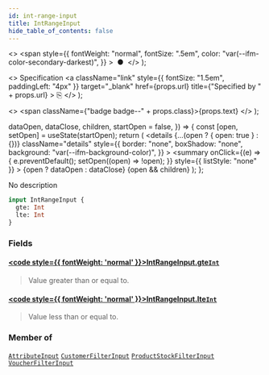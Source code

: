 ```yaml
---
id: int-range-input
title: IntRangeInput
hide_table_of_contents: false
---
```


  <>
    <span
      style={{
        fontWeight: "normal",
        fontSize: ".5em",
        color: "var(--ifm-color-secondary-darkest)",
      }}
    >
      &nbsp;●&nbsp;
    </span>
  </>
);

  <>
    Specification
    <a
      className="link"
      style={{ fontSize: "1.5em", paddingLeft: "4px" }}
      target="\_blank"
      href={props.url}
      title={"Specified by " + props.url}
    >
      ⎘
    </a>
  </>
);

  <>
    <span className={"badge badge--" + props.class}>{props.text}</span>
  </>
);


  dataOpen,
  dataClose,
  children,
  startOpen = false,
}) => {
  const [open, setOpen] = useState(startOpen);
  return (
    <details
      {...(open ? { open: true } : {})}
      className="details"
      style={{
        border: "none",
        boxShadow: "none",
        background: "var(--ifm-background-color)",
      }}
    >
      <summary
        onClick={(e) => {
          e.preventDefault();
          setOpen((open) => !open);
        }}
        style={{ listStyle: "none" }}
      >
        {open ? dataOpen : dataClose}
      </summary>
      {open && children}
    </details>
  );
};

No description

```graphql
input IntRangeInput {
  gte: Int
  lte: Int
}
```

### Fields

#### [<code style={{ fontWeight: 'normal' }}>IntRangeInput.<b>gte</b></code>](#)<Bullet />[`Int`](../../../api-storefront/miscellaneous/scalars/int) <Badge class="secondary" text="scalar"/>

> Value greater than or equal to.

#### [<code style={{ fontWeight: 'normal' }}>IntRangeInput.<b>lte</b></code>](#)<Bullet />[`Int`](../../../api-storefront/miscellaneous/scalars/int) <Badge class="secondary" text="scalar"/>

> Value less than or equal to.

### Member of

[`AttributeInput`](../../../api-storefront/attributes/inputs/attribute-input) <Badge class="secondary" text="input"/><Bullet />[`CustomerFilterInput`](../../../api-storefront/users/inputs/customer-filter-input) <Badge class="secondary" text="input"/><Bullet />[`ProductStockFilterInput`](../../../api-storefront/products/inputs/product-stock-filter-input) <Badge class="secondary" text="input"/><Bullet />[`VoucherFilterInput`](../../../api-storefront/discounts/inputs/voucher-filter-input) <Badge class="secondary" text="input"/>
